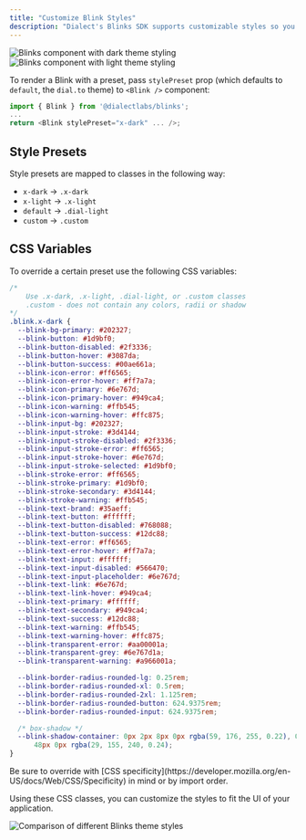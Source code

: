 ```yaml
---
title: "Customize Blink Styles"
description: "Dialect's Blinks SDK supports customizable styles so you can render Blinks that match the style of your dApp or 3rd party site."
---
```


<img src="https://res.cloudinary.com/dnxjhra4h/image/upload/f_auto,q_auto/dialect-docs/blinks-dark-theme.png" alt="Blinks component with dark theme styling" />

<img src="https://res.cloudinary.com/dnxjhra4h/image/upload/f_auto,q_auto/dialect-docs/blinks-light-theme.png" alt="Blinks component with light theme styling" />

To render a Blink with a preset, pass `stylePreset` prop (which defaults to `default`, the `dial.to` theme) to `<Blink />` component:

```javascript
import { Blink } from '@dialectlabs/blinks';
...
return <Blink stylePreset="x-dark" ... />;
```

## Style Presets

Style presets are mapped to classes in the following way:

- `x-dark` -> `.x-dark`
- `x-light` -> `.x-light`
- `default` -> `.dial-light`
- `custom` -> `.custom`

## CSS Variables

To override a certain preset use the following CSS variables:

```css
/*
    Use .x-dark, .x-light, .dial-light, or .custom classes
    .custom - does not contain any colors, radii or shadow
*/
.blink.x-dark {
  --blink-bg-primary: #202327;
  --blink-button: #1d9bf0;
  --blink-button-disabled: #2f3336;
  --blink-button-hover: #3087da;
  --blink-button-success: #00ae661a;
  --blink-icon-error: #ff6565;
  --blink-icon-error-hover: #ff7a7a;
  --blink-icon-primary: #6e767d;
  --blink-icon-primary-hover: #949ca4;
  --blink-icon-warning: #ffb545;
  --blink-icon-warning-hover: #ffc875;
  --blink-input-bg: #202327;
  --blink-input-stroke: #3d4144;
  --blink-input-stroke-disabled: #2f3336;
  --blink-input-stroke-error: #ff6565;
  --blink-input-stroke-hover: #6e767d;
  --blink-input-stroke-selected: #1d9bf0;
  --blink-stroke-error: #ff6565;
  --blink-stroke-primary: #1d9bf0;
  --blink-stroke-secondary: #3d4144;
  --blink-stroke-warning: #ffb545;
  --blink-text-brand: #35aeff;
  --blink-text-button: #ffffff;
  --blink-text-button-disabled: #768088;
  --blink-text-button-success: #12dc88;
  --blink-text-error: #ff6565;
  --blink-text-error-hover: #ff7a7a;
  --blink-text-input: #ffffff;
  --blink-text-input-disabled: #566470;
  --blink-text-input-placeholder: #6e767d;
  --blink-text-link: #6e767d;
  --blink-text-link-hover: #949ca4;
  --blink-text-primary: #ffffff;
  --blink-text-secondary: #949ca4;
  --blink-text-success: #12dc88;
  --blink-text-warning: #ffb545;
  --blink-text-warning-hover: #ffc875;
  --blink-transparent-error: #aa00001a;
  --blink-transparent-grey: #6e767d1a;
  --blink-transparent-warning: #a966001a;

  --blink-border-radius-rounded-lg: 0.25rem;
  --blink-border-radius-rounded-xl: 0.5rem;
  --blink-border-radius-rounded-2xl: 1.125rem;
  --blink-border-radius-rounded-button: 624.9375rem;
  --blink-border-radius-rounded-input: 624.9375rem;

  /* box-shadow */
  --blink-shadow-container: 0px 2px 8px 0px rgba(59, 176, 255, 0.22), 0px 1px
      48px 0px rgba(29, 155, 240, 0.24);
}
```

<Tip>
Be sure to override with [CSS specificity](https://developer.mozilla.org/en-US/docs/Web/CSS/Specificity) in mind or by import order.
</Tip>

Using these CSS classes, you can customize the styles to fit the UI of your application.

<img src="https://res.cloudinary.com/dnxjhra4h/image/upload/f_auto,q_auto/dialect-docs/blink-styles.png" alt="Comparison of different Blinks theme styles" />
